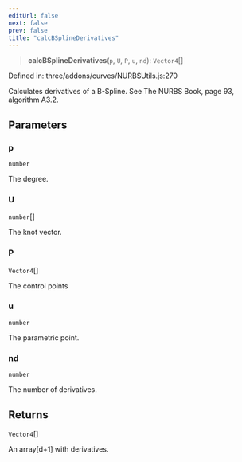 ```yaml
---
editUrl: false
next: false
prev: false
title: "calcBSplineDerivatives"
---
```


> **calcBSplineDerivatives**(`p`, `U`, `P`, `u`, `nd`): `Vector4`[]

Defined in: three/addons/curves/NURBSUtils.js:270

Calculates derivatives of a B-Spline. See The NURBS Book, page 93, algorithm A3.2.

## Parameters

### p

`number`

The degree.

### U

`number`[]

The knot vector.

### P

`Vector4`[]

The control points

### u

`number`

The parametric point.

### nd

`number`

The number of derivatives.

## Returns

`Vector4`[]

An array[d+1] with derivatives.

